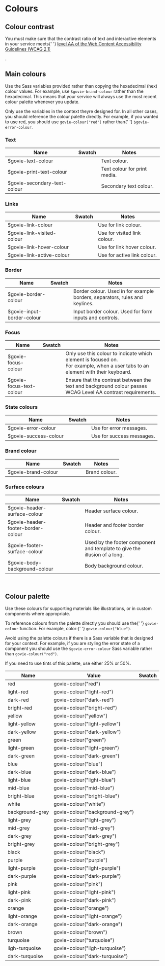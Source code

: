 

<Meta title="Docs/Colours" />

<h1>Colours</h1>

<h2>Colour contrast</h2>

<p>
  You must make sure that the contrast ratio of text and interactive elements in
  your service meets{' '}

  <a href="https://www.w3.org/TR/WCAG21/#contrast-minimum" rel="noreferrer noopener" target="_blank">
    level AA of the Web Content Accessibility Guidelines (WCAG 2.1)
  </a>

  .
</p>

<h2>Main colours</h2>

<p>
  Use the Sass variables provided rather than copying the hexadecimal (hex)
  colour values. For example, use <code>$govie-brand-colour</code> rather than
  the hexadecimal. This means that your service will always use the most recent
  colour palette whenever you update.
</p>

<p>
  Only use the variables in the context theyre designed for. In all other cases,
  you should reference the colour palette directly. For example, if you wanted
  to use red, you should use <code>govie-colour("red")</code> rather than{' '}
  <code>$govie-error-colour</code>.
</p>

<h3>Text</h3>

| Name                         | Swatch                                                 | Notes                        |
| ---------------------------- | ------------------------------------------------------ | ---------------------------- |
| $govie-text-colour           | <Swatch colour="var(--govie-text-colour)" />           | Text colour.                 |
| $govie-print-text-colour     | <Swatch colour="var(--govie-print-text-colour)" />     | Text colour for print media. |
| $govie-secondary-text-colour | <Swatch colour="var(--govie-secondary-text-colour)" /> | Secondary text colour.       |

<h3>Links</h3>

| Name                       | Swatch                                               | Notes                        |
| -------------------------- | ---------------------------------------------------- | ---------------------------- |
| $govie-link-colour         | <Swatch colour="var(--govie-link-colour)" />         | Use for link colour.         |
| $govie-link-visited-colour | <Swatch colour="var(--govie-link-visited-colour)" /> | Use for visited link colour. |
| $govie-link-hover-colour   | <Swatch colour="var(--govie-link-hover-colour)" />   | Use for link hover colour.   |
| $govie-link-active-colour  | <Swatch colour="var(--govie-link-active-colour)" />  | Use for active link colour.  |

<h3>Border</h3>

| Name                       | Swatch                                               | Notes                                                                       |
| -------------------------- | ---------------------------------------------------- | --------------------------------------------------------------------------- |
| $govie-border-colour       | <Swatch colour="var(--govie-border-colour)" />       | Border colour. Used in for example borders, separators, rules and keylines. |
| $govie-input-border-colour | <Swatch colour="var(--govie-input-border-colour)" /> | Input border colour. Used for form inputs and controls.                     |

<h3>Focus</h3>

| Name                     | Swatch                                             | Notes                                                                                                                                |
| ------------------------ | -------------------------------------------------- | ------------------------------------------------------------------------------------------------------------------------------------ |
| $govie-focus-colour      | <Swatch colour="var(--govie-focus-colour)" />      | Only use this colour to indicate which element is focused on. <br />For example, when a user tabs to an element with their keyboard. |
| $govie-focus-text-colour | <Swatch colour="var(--govie-focus-text-colour)" /> | Ensure that the contrast between the text and background colour passes WCAG Level AA contrast requirements.                          |

<h3>State colours</h3>

| Name                  | Swatch                                          | Notes                     |
| --------------------- | ----------------------------------------------- | ------------------------- |
| $govie-error-colour   | <Swatch colour="var(--govie-error-colour)" />   | Use for error messages.   |
| $govie-success-colour | <Swatch colour="var(--govie-success-colour)" /> | Use for success messages. |

<h3>Brand colour </h3>

| Name                | Swatch                                        | Notes         |
| ------------------- | --------------------------------------------- | ------------- |
| $govie-brand-colour | <Swatch colour="var(--govie-brand-colour)" /> | Brand colour. |

<h3> Surface colours</h3>

| Name                               | Swatch                                                       | Notes                                                                     |
| ---------------------------------- | ------------------------------------------------------------ | ------------------------------------------------------------------------- |
| $govie-header-surface-colour       | <Swatch colour="var(--govie-header-surface-colour)" />       | Header surface colour.                                                    |
| $govie-header-footer-border-colour | <Swatch colour="var(--govie-header-footer-border-colour)" /> | Header and footer border colour.                                          |
| $govie-footer-surface-colour       | <Swatch colour="var(--govie-footer-surface-colour)" />       | Used by the footer component and template to give the illusion of a long. |
| $govie-body-background-colour      | <Swatch colour="var(--govie-body-background-colour)" />      | Body background colour.                                                   |

<br />

<h2>Colour palette</h2>

<p>
  Use these colours for supporting materials like illustrations, or in custom
  components where appropriate.
</p>

<p>
  To reference colours from the palette directly you should use the{' '}
  <code>govie-colour</code> function. For example, color:{' '}
  <code>govie-colour("blue")</code>.
</p>

<p>
  Avoid using the palette colours if there is a Sass variable that is designed
  for your context. For example, if you are styling the error state of a
  component you should use the <code>$govie-error-colour</code> Sass variable
  rather than <code>govie-colour("red")</code>.
</p>

<p>If you need to use tints of this palette, use either 25% or 50%.</p>

| Name            | Value                           | Swatch                      |
| --------------- | ------------------------------- | --------------------------- |
| red             | govie-colour("red")             | <Swatch colour="#d4351c" /> |
| light-red       | govie-colour("light-red")       | <Swatch colour="#f6d7d2" /> |
| dark-red        | govie-colour("dark-red")        | <Swatch colour="#aa2a16" /> |
| bright-red      | govie-colour("bright-red")      | <Swatch colour="#942514" /> |
| yellow          | govie-colour("yellow")          | <Swatch colour="#ffdd00" /> |
| light-yellow    | govie-colour("light-yellow")    | <Swatch colour="#FFF7BF" /> |
| dark-yellow     | govie-colour("dark-yellow")     | <Swatch colour="#594D00" /> |
| green           | govie-colour("green")           | <Swatch colour="#00703c" /> |
| light-green     | govie-colour("light-green")     | <Swatch colour="#cce2d8" /> |
| dark-green      | govie-colour("dark-green")      | <Swatch colour="#005a30" /> |
| blue            | govie-colour("blue")            | <Swatch colour="#1d70b8" /> |
| dark-blue       | govie-colour("dark-blue")       | <Swatch colour="#003078" /> |
| light-blue      | govie-colour("light-blue")      | <Swatch colour="#d2e2f1" /> |
| mid-blue        | govie-colour("mid-blue")        | <Swatch colour="#2c55a2" /> |
| bright-blue     | govie-colour("bright-blue")     | <Swatch colour="#144e81" /> |
| white           | govie-colour("white")           | <Swatch colour="#ffffff" /> |
| background-grey | govie-colour("background-grey") | <Swatch colour="#eeeeee" /> |
| light-grey      | govie-colour("light-grey")      | <Swatch colour="#f3f2f1" /> |
| mid-grey        | govie-colour("mid-grey")        | <Swatch colour="#b1b4b6" /> |
| dark-grey       | govie-colour("dark-grey")       | <Swatch colour="#505a5f" /> |
| bright-grey     | govie-colour("bright-grey")     | <Swatch colour="#383f43" /> |
| black           | govie-colour("black")           | <Swatch colour="#0b0c0c" /> |
| purple          | govie-colour("purple")          | <Swatch colour="#4c2c92" /> |
| light-purple    | govie-colour("light-purple")    | <Swatch colour="#DBD5E9" /> |
| dark-purple     | govie-colour("dark-purple")     | <Swatch colour="#3D2375" /> |
| pink            | govie-colour("pink")            | <Swatch colour="#d53880" /> |
| light-pink      | govie-colour("light-pink")      | <Swatch colour="#f7d7e6" /> |
| dark-pink       | govie-colour("dark-pink")       | <Swatch colour="#80224d" /> |
| orange          | govie-colour("orange")          | <Swatch colour="#f47738" /> |
| light-orange    | govie-colour("light-orange")    | <Swatch colour="#FCD6C3" /> |
| dark-orange     | govie-colour("dark-orange")     | <Swatch colour="#6E3619" /> |
| brown           | govie-colour("brown")           | <Swatch colour="#b58840" /> |
| turquoise       | govie-colour("turquoise")       | <Swatch colour="#28a197" /> |
| ligh-turquoise  | govie-colour("ligh-turquoise")  | <Swatch colour="#BFE3E0" /> |
| dark-turquoise  | govie-colour("dark-turquoise")  | <Swatch colour="#10403C" /> |
